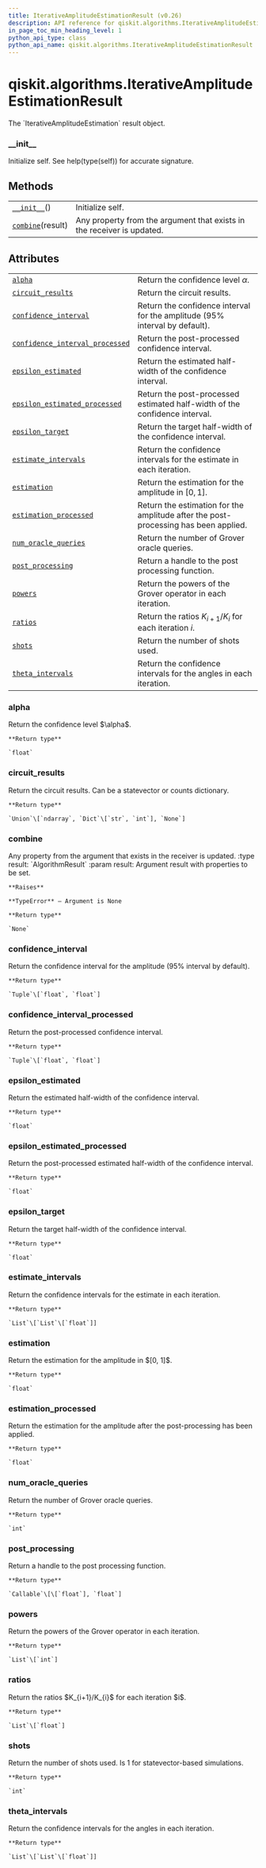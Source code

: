 ```yaml
---
title: IterativeAmplitudeEstimationResult (v0.26)
description: API reference for qiskit.algorithms.IterativeAmplitudeEstimationResult in qiskit v0.26
in_page_toc_min_heading_level: 1
python_api_type: class
python_api_name: qiskit.algorithms.IterativeAmplitudeEstimationResult
---
```


<span id="qiskit-algorithms-iterativeamplitudeestimationresult" />

# qiskit.algorithms.IterativeAmplitudeEstimationResult

<Class id="qiskit.algorithms.IterativeAmplitudeEstimationResult" isDedicatedPage={true} github="https://github.com/qiskit/qiskit/tree/stable/0.17/qiskit/algorithms/amplitude_estimators/iae.py" signature="IterativeAmplitudeEstimationResult" modifiers="class">
  The `IterativeAmplitudeEstimation` result object.

  ### \_\_init\_\_

  <Function id="qiskit.algorithms.IterativeAmplitudeEstimationResult.__init__" signature="__init__()">
    Initialize self. See help(type(self)) for accurate signature.
  </Function>

  ## Methods

  |                                                                                                                                                   |                                                                        |
  | ------------------------------------------------------------------------------------------------------------------------------------------------- | ---------------------------------------------------------------------- |
  | [`__init__`](#qiskit.algorithms.IterativeAmplitudeEstimationResult.__init__ "qiskit.algorithms.IterativeAmplitudeEstimationResult.__init__")()    | Initialize self.                                                       |
  | [`combine`](#qiskit.algorithms.IterativeAmplitudeEstimationResult.combine "qiskit.algorithms.IterativeAmplitudeEstimationResult.combine")(result) | Any property from the argument that exists in the receiver is updated. |

  ## Attributes

  |                                                                                                                                                                                                             |                                                                                     |
  | ----------------------------------------------------------------------------------------------------------------------------------------------------------------------------------------------------------- | ----------------------------------------------------------------------------------- |
  | [`alpha`](#qiskit.algorithms.IterativeAmplitudeEstimationResult.alpha "qiskit.algorithms.IterativeAmplitudeEstimationResult.alpha")                                                                         | Return the confidence level $\alpha$.                                               |
  | [`circuit_results`](#qiskit.algorithms.IterativeAmplitudeEstimationResult.circuit_results "qiskit.algorithms.IterativeAmplitudeEstimationResult.circuit_results")                                           | Return the circuit results.                                                         |
  | [`confidence_interval`](#qiskit.algorithms.IterativeAmplitudeEstimationResult.confidence_interval "qiskit.algorithms.IterativeAmplitudeEstimationResult.confidence_interval")                               | Return the confidence interval for the amplitude (95% interval by default).         |
  | [`confidence_interval_processed`](#qiskit.algorithms.IterativeAmplitudeEstimationResult.confidence_interval_processed "qiskit.algorithms.IterativeAmplitudeEstimationResult.confidence_interval_processed") | Return the post-processed confidence interval.                                      |
  | [`epsilon_estimated`](#qiskit.algorithms.IterativeAmplitudeEstimationResult.epsilon_estimated "qiskit.algorithms.IterativeAmplitudeEstimationResult.epsilon_estimated")                                     | Return the estimated half-width of the confidence interval.                         |
  | [`epsilon_estimated_processed`](#qiskit.algorithms.IterativeAmplitudeEstimationResult.epsilon_estimated_processed "qiskit.algorithms.IterativeAmplitudeEstimationResult.epsilon_estimated_processed")       | Return the post-processed estimated half-width of the confidence interval.          |
  | [`epsilon_target`](#qiskit.algorithms.IterativeAmplitudeEstimationResult.epsilon_target "qiskit.algorithms.IterativeAmplitudeEstimationResult.epsilon_target")                                              | Return the target half-width of the confidence interval.                            |
  | [`estimate_intervals`](#qiskit.algorithms.IterativeAmplitudeEstimationResult.estimate_intervals "qiskit.algorithms.IterativeAmplitudeEstimationResult.estimate_intervals")                                  | Return the confidence intervals for the estimate in each iteration.                 |
  | [`estimation`](#qiskit.algorithms.IterativeAmplitudeEstimationResult.estimation "qiskit.algorithms.IterativeAmplitudeEstimationResult.estimation")                                                          | Return the estimation for the amplitude in $[0, 1]$.                                |
  | [`estimation_processed`](#qiskit.algorithms.IterativeAmplitudeEstimationResult.estimation_processed "qiskit.algorithms.IterativeAmplitudeEstimationResult.estimation_processed")                            | Return the estimation for the amplitude after the post-processing has been applied. |
  | [`num_oracle_queries`](#qiskit.algorithms.IterativeAmplitudeEstimationResult.num_oracle_queries "qiskit.algorithms.IterativeAmplitudeEstimationResult.num_oracle_queries")                                  | Return the number of Grover oracle queries.                                         |
  | [`post_processing`](#qiskit.algorithms.IterativeAmplitudeEstimationResult.post_processing "qiskit.algorithms.IterativeAmplitudeEstimationResult.post_processing")                                           | Return a handle to the post processing function.                                    |
  | [`powers`](#qiskit.algorithms.IterativeAmplitudeEstimationResult.powers "qiskit.algorithms.IterativeAmplitudeEstimationResult.powers")                                                                      | Return the powers of the Grover operator in each iteration.                         |
  | [`ratios`](#qiskit.algorithms.IterativeAmplitudeEstimationResult.ratios "qiskit.algorithms.IterativeAmplitudeEstimationResult.ratios")                                                                      | Return the ratios $K_{i+1}/K_{i}$ for each iteration $i$.                           |
  | [`shots`](#qiskit.algorithms.IterativeAmplitudeEstimationResult.shots "qiskit.algorithms.IterativeAmplitudeEstimationResult.shots")                                                                         | Return the number of shots used.                                                    |
  | [`theta_intervals`](#qiskit.algorithms.IterativeAmplitudeEstimationResult.theta_intervals "qiskit.algorithms.IterativeAmplitudeEstimationResult.theta_intervals")                                           | Return the confidence intervals for the angles in each iteration.                   |

  ### alpha

  <Attribute id="qiskit.algorithms.IterativeAmplitudeEstimationResult.alpha">
    Return the confidence level $\alpha$.

    **Return type**

    `float`
  </Attribute>

  ### circuit\_results

  <Attribute id="qiskit.algorithms.IterativeAmplitudeEstimationResult.circuit_results">
    Return the circuit results. Can be a statevector or counts dictionary.

    **Return type**

    `Union`\[`ndarray`, `Dict`\[`str`, `int`], `None`]
  </Attribute>

  ### combine

  <Function id="qiskit.algorithms.IterativeAmplitudeEstimationResult.combine" signature="combine(result)">
    Any property from the argument that exists in the receiver is updated. :type result: `AlgorithmResult` :param result: Argument result with properties to be set.

    **Raises**

    **TypeError** – Argument is None

    **Return type**

    `None`
  </Function>

  ### confidence\_interval

  <Attribute id="qiskit.algorithms.IterativeAmplitudeEstimationResult.confidence_interval">
    Return the confidence interval for the amplitude (95% interval by default).

    **Return type**

    `Tuple`\[`float`, `float`]
  </Attribute>

  ### confidence\_interval\_processed

  <Attribute id="qiskit.algorithms.IterativeAmplitudeEstimationResult.confidence_interval_processed">
    Return the post-processed confidence interval.

    **Return type**

    `Tuple`\[`float`, `float`]
  </Attribute>

  ### epsilon\_estimated

  <Attribute id="qiskit.algorithms.IterativeAmplitudeEstimationResult.epsilon_estimated">
    Return the estimated half-width of the confidence interval.

    **Return type**

    `float`
  </Attribute>

  ### epsilon\_estimated\_processed

  <Attribute id="qiskit.algorithms.IterativeAmplitudeEstimationResult.epsilon_estimated_processed">
    Return the post-processed estimated half-width of the confidence interval.

    **Return type**

    `float`
  </Attribute>

  ### epsilon\_target

  <Attribute id="qiskit.algorithms.IterativeAmplitudeEstimationResult.epsilon_target">
    Return the target half-width of the confidence interval.

    **Return type**

    `float`
  </Attribute>

  ### estimate\_intervals

  <Attribute id="qiskit.algorithms.IterativeAmplitudeEstimationResult.estimate_intervals">
    Return the confidence intervals for the estimate in each iteration.

    **Return type**

    `List`\[`List`\[`float`]]
  </Attribute>

  ### estimation

  <Attribute id="qiskit.algorithms.IterativeAmplitudeEstimationResult.estimation">
    Return the estimation for the amplitude in $[0, 1]$.

    **Return type**

    `float`
  </Attribute>

  ### estimation\_processed

  <Attribute id="qiskit.algorithms.IterativeAmplitudeEstimationResult.estimation_processed">
    Return the estimation for the amplitude after the post-processing has been applied.

    **Return type**

    `float`
  </Attribute>

  ### num\_oracle\_queries

  <Attribute id="qiskit.algorithms.IterativeAmplitudeEstimationResult.num_oracle_queries">
    Return the number of Grover oracle queries.

    **Return type**

    `int`
  </Attribute>

  ### post\_processing

  <Attribute id="qiskit.algorithms.IterativeAmplitudeEstimationResult.post_processing">
    Return a handle to the post processing function.

    **Return type**

    `Callable`\[\[`float`], `float`]
  </Attribute>

  ### powers

  <Attribute id="qiskit.algorithms.IterativeAmplitudeEstimationResult.powers">
    Return the powers of the Grover operator in each iteration.

    **Return type**

    `List`\[`int`]
  </Attribute>

  ### ratios

  <Attribute id="qiskit.algorithms.IterativeAmplitudeEstimationResult.ratios">
    Return the ratios $K_{i+1}/K_{i}$ for each iteration $i$.

    **Return type**

    `List`\[`float`]
  </Attribute>

  ### shots

  <Attribute id="qiskit.algorithms.IterativeAmplitudeEstimationResult.shots">
    Return the number of shots used. Is 1 for statevector-based simulations.

    **Return type**

    `int`
  </Attribute>

  ### theta\_intervals

  <Attribute id="qiskit.algorithms.IterativeAmplitudeEstimationResult.theta_intervals">
    Return the confidence intervals for the angles in each iteration.

    **Return type**

    `List`\[`List`\[`float`]]
  </Attribute>
</Class>

